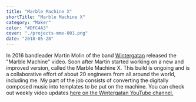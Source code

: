 ```yaml
---
title: "Marble Machine X"
shortTitle: "Marble Machine X"
category: "Maker"
color: "#DFC4A3"
cover: "./projects-mmx-001.png"
date: "2018-05-28"
---
```



In 2016 bandleader Martin Molin of the band <a href="https://wintergatan.net/" title="Wintergatan band website">Wintergatan</a> released the "Marble Machine" video. Soon after Martin started working on a new and improved version, called the Marble Machine X. This build is ongoing and is a collaborative effort of about 20 engineers from all around the world, including me. My part of the job consists of converting the digitally composed music into templates to be put on the machine. You can check out weekly video updates <a href="https://www.youtube.com/channel/UCcXhhVwCT6_WqjkEniejRJQ" title="Wintergatan YouTube channel">here on the Wintergatan YouTube channel.</a>

<YouTube id="IvUU8joBb1Q" />
<YouTube id="isosWOzmbe0" />
